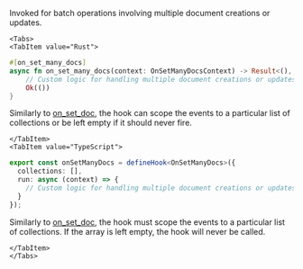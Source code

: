 Invoked for batch operations involving multiple document creations or updates.


```mdx-code-block
<Tabs>
<TabItem value="Rust">
```

```rust
#[on_set_many_docs]
async fn on_set_many_docs(context: OnSetManyDocsContext) -> Result<(), String> {
    // Custom logic for handling multiple document creations or updates
    Ok(())
}
```

Similarly to [on_set_doc](#on_set_doc), the hook can scope the events to a particular list of collections or be left empty if it should never fire.

```mdx-code-block
</TabItem>
<TabItem value="TypeScript">
```

```typescript
export const onSetManyDocs = defineHook<OnSetManyDocs>({
  collections: [],
  run: async (context) => {
    // Custom logic for handling multiple document creations or updates
  }
});
```

Similarly to [on_set_doc](#on_set_doc), the hook must scope the events to a particular list of collections. If the array is left empty, the hook will never be called.

```mdx-code-block
</TabItem>
</Tabs>
```
